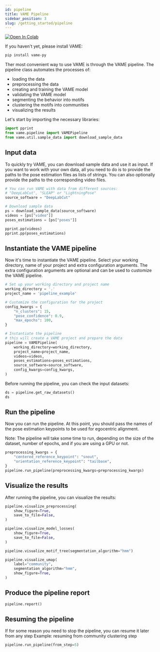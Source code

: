 ```yaml
---
id: pipeline
title: VAME Pipeline
sidebar_position: 3
slug: /getting_started/pipeline
---
```


[![Open In Colab](https://colab.research.google.com/assets/colab-badge.svg)](https://colab.research.google.com/github/EthoML/VAME/blob/main/examples/pipeline.ipynb)

If you haven't yet, please install VAME:

```bash
pip install vame-py
```

Ther most convenient way to use VAME is through the VAME pipeline. The pipeline class automates the processes of:
- loading the data
- preprocessing the data
- creating and training the VAME model
- validating the VAME model
- segmenting the behavior into motifs
- clustering the motifs into communities
- visualizing the results

Let's start by importing the necessary libraries:

```python
import pprint
from vame.pipeline import VAMEPipeline
from vame.util.sample_data import download_sample_data
```

## Input data

To quickly try VAME, you can download sample data and use it as input. If you want to work with your own data, all you need to do is to provide the paths to the pose estimation files as lists of strings. You can also optionally provide the paths to the corresponding video files.

```python
# You can run VAME with data from different sources:
# "DeepLabCut", "SLEAP" or "LightningPose"
source_software = "DeepLabCut"

# Download sample data
ps = download_sample_data(source_software)
videos = [ps["video"]]
poses_estimations = [ps["poses"]]

pprint.pp(videos)
pprint.pp(poses_estimations)
```

## Instantiate the VAME pipeline

Now it's time to instantiate the VAME pipeline. Select your working directory, name of your project and extra configuration arguments. The extra configuration arguments are optional and can be used to customize the VAME pipeline.

```python
# Set up your working directory and project name
working_directory = '.'
project_name = 'pipeline_example'

# Customize the configuration for the project
config_kwargs = {
    "n_clusters": 15,
    "pose_confidence": 0.9,
    "max_epochs": 100,
}

# Instantiate the pipeline
# this will create a VAME project and prepare the data
pipeline = VAMEPipeline(
    working_directory=working_directory,
    project_name=project_name,
    videos=videos,
    poses_estimations=poses_estimations,
    source_software=source_software,
    config_kwargs=config_kwargs,
)
```

Before running the pipeline, you can check the input datasets:

```python
ds = pipeline.get_raw_datasets()
ds
```

## Run the pipeline

Now you can run the pipeline. At this point, you should pass the names of the pose estimation keypoints to be used for egocentric alignment.

Note: The pipeline will take some time to run, depending on the size of the dataset, number of epochs, and if you are using a GPU or not.

```python
preprocessing_kwargs = {
    "centered_reference_keypoint": "snout",
    "orientation_reference_keypoint": "tailbase",
}
pipeline.run_pipeline(preprocessing_kwargs=preprocessing_kwargs)
```

## Visualize the results

After running the pipeline, you can visualize the results:

```python
pipeline.visualize_preprocessing(
    show_figure=True,
    save_to_file=False,
)
```

```python
pipeline.visualize_model_losses(
    show_figure=True,
    save_to_file=False,
)
```

```python
pipeline.visualize_motif_tree(segmentation_algorithm="hmm")
```

```python
pipeline.visualize_umap(
    label="community",
    segmentation_algorithm="hmm",
    show_figure=True,
)
```

## Produce the pipeline report

```python
pipeline.report()
```

## Resuming the pipeline

If for some reason you need to stop the pipeline, you can resume it later from any step
Example: resuming from community clustering step

```python
pipeline.run_pipeline(from_step=5)
```

